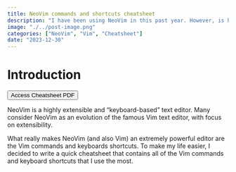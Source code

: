 ```yaml
---
title: NeoVim commands and shortcuts cheatsheet
description: "I have been using NeoVim in this past year. However, is hard to remember all commands and shortcuts available, so I dedided to write a cheatsheet with all Vim commands and keyboard shortcuts that I use the most."
image: "./../post-image.png"
categories: ["NeoVim", "Vim", "Cheatsheet"]
date: "2023-12-30"
---
```


# Introduction

<a href="./../cheatsheet.pdf"> <button type="button" class="btn btn-primary">Access Cheatsheet PDF</button></a>

NeoVim is a highly extensible and "keyboard-based" text editor. Many consider NeoVim as an evolution of the famous
Vim text editor, with focus on extensibility.

What really makes NeoVim (and also Vim) an extremely powerful editor are the Vim commands and keyboards shortcuts.
To make my life easier, I decided to write a quick cheatsheet that contains all of the Vim commands
and keyboard shortcuts that I use the most.

